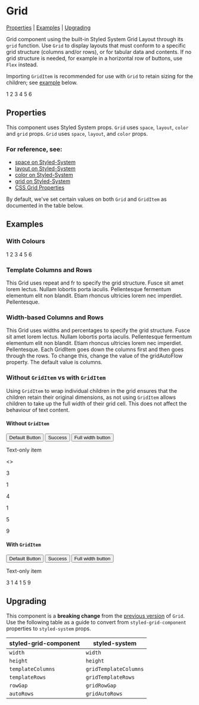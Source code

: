 
<Meta title="Grid" component={Grid} />

# Grid

[Properties](#properties) | [Examples](#examples) | [Upgrading](#upgrading)

Grid component using the built-in Styled System Grid Layout through its `grid` function. Use `Grid` to display layouts that must conform to a specific grid structure (columns and/or rows), or for tabular data and contents. If no grid structure is needed, for example in a horizontal row of buttons, use `Flex` instead.

Importing `GridItem` is recommended for use with `Grid` to retain sizing for the children; see [example](#without-griditem-vs-with-griditem) below.

<Preview>
  <Story name="Basic">
    <Grid>
      <GridItem>1</GridItem>
      <GridItem>2</GridItem>
      <GridItem>3</GridItem>
      <GridItem>4</GridItem>
      <GridItem>5</GridItem>
      <GridItem>6</GridItem>
    </Grid>
  </Story>
</Preview>

## Properties

This component uses Styled System props. `Grid` uses `space`, `layout`, `color` and `grid` props. `Grid` uses `space`, `layout`, and `color` props.

### For reference, see:

- [space on Styled-System](https://styled-system.com/table#space)
- [layout on Styled-System](https://styled-system.com/table#layout)
- [color on Styled-System](https://styled-system.com/table#color)
- [grid on Styled-System](https://styled-system.com/table#space)
- [CSS Grid Properties](https://css-tricks.com/snippets/css/complete-guide-grid)

By default, we've set certain values on both `Grid` and `GridItem` as documented in the table below.

<Props of={Grid} />

## Examples

### With Colours

<Preview>
  <Story name="With Colours">
    <Grid>
      <GridItem bg="grey">1</GridItem>
      <GridItem bg="primary" color="white">
        2
      </GridItem>
      <GridItem bg="greyLight">3</GridItem>
      <GridItem bg="greyDark">4</GridItem>
      <GridItem bg="success">5</GridItem>
      <GridItem bg="warning">6</GridItem>
    </Grid>
  </Story>
</Preview>

### Template Columns and Rows

<Preview>
  <Story name="Template Columns and Rows">
    <Grid
      gridTemplateColumns="repeat(3, 1fr)"
      gridTemplateRows="repeat(2, 1fr)"
      bg="greyLightest"
    >
      <GridItem>
        This Grid uses repeat and fr to specify the grid structure.
      </GridItem>
      <GridItem>Fusce sit amet lorem lectus.</GridItem>
      <GridItem>Nullam lobortis porta iaculis. </GridItem>
      <GridItem>Pellentesque fermentum elementum elit non blandit.</GridItem>
      <GridItem>Etiam rhoncus ultricies lorem nec imperdiet.</GridItem>
      <GridItem>Pellentesque. </GridItem>
    </Grid>
  </Story>
</Preview>

### Width-based Columns and Rows

<Preview>
  <Story name="Width-based Columns and Rows">
    <Grid
      gridTemplateColumns="25% 200px auto"
      gridTemplateRows="25% 100px auto"
      bg="greyLighter"
    >
      <GridItem>
        This Grid uses widths and percentages to specify the grid structure.
      </GridItem>
      <GridItem>Fusce sit amet lorem lectus.</GridItem>
      <GridItem>Nullam lobortis porta iaculis. </GridItem>
      <GridItem>Pellentesque fermentum elementum elit non blandit.</GridItem>
      <GridItem>Etiam rhoncus ultricies lorem nec imperdiet.</GridItem>
      <GridItem>Pellentesque. </GridItem>
      <GridItem>
        Each GridItem goes down the columns first and then goes through the
        rows.
      </GridItem>
      <GridItem>
        To change this, change the value of the gridAutoFlow property. The
        default value is columns.
      </GridItem>
    </Grid>
  </Story>
</Preview>

### Without `GridItem` vs with `GridItem`

Using `GridItem` to wrap individual children in the grid ensures that the children retain their original dimensions, as not using `GridItem` allows children to take up the full width of their grid cell. This does not affect the behaviour of text content.

#### Without `GridItem`
<Preview>
  <Story name="Components Without GridItem">
    <Grid bg="greyLightest">
      <Button>Default Button</Button>
      <Button colour="successDark">Success</Button>
      <Button fullWidth>Full width button</Button>
      <p>Text-only item</p>
    </Grid>
  </Story>
</Preview>

<Preview>
  <Story name="Text Without GridItem">
    <Grid bg="greyLighter">
    <>  <p>3</p>
      <p>1</p>
      <p>4</p>
      <p>1</p>
      <p>5</p>
      <p>9</p> </>
    </Grid>
  </Story>
</Preview>

#### With `GridItem`
<Preview>
  <Story name="With GridItem">
    <Grid bg="greyLightest">
      <GridItem>
        <Button>Default Button</Button>
      </GridItem>
      <GridItem>
        <Button colour="successDark">Success</Button>
      </GridItem>
      <GridItem>
        <Button fullWidth>Full width button</Button>
      </GridItem>
      <GridItem>
        <p>Text-only item</p>
      </GridItem>
    </Grid>
  </Story>
</Preview>

<Preview>
  <Story name="Text With GridItem">
    <Grid bg="greyLighter">
      <GridItem>3</GridItem>
      <GridItem>1</GridItem>
      <GridItem>4</GridItem>
      <GridItem>1</GridItem>
      <GridItem>5</GridItem>
      <GridItem>9</GridItem>
    </Grid>
  </Story>
</Preview>

## Upgrading

This component is a **breaking change** from the [previous version](https://www.npmjs.com/package/styled-grid-component) of `Grid`. Use the following table as a guide to convert from `styled-grid-component` properties to `styled-system` props.

| **styled-grid-component** | **styled-system** |
|-----------------------|---------------|
| `width`                 | `width`         |
| `height`                | `height`        |
| `templateColumns`       | `gridTemplateColumns`     |
| `templateRows`          | `gridTemplateRows`     |
| `rowGap`                | `gridRowGap`       |
| `autoRows`              | `gridAutoRows`  |
